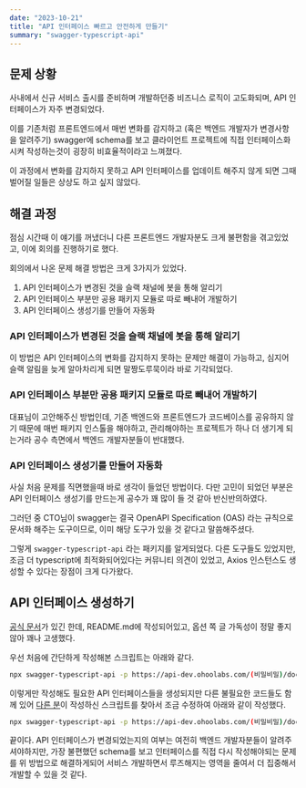 ```yaml
---
date: "2023-10-21"
title: "API 인터페이스 빠르고 안전하게 만들기"
summary: "swagger-typescript-api"
---
```


## 문제 상황

사내에서 신규 서비스 출시를 준비하며 개발하던중 비즈니스 로직이 고도화되며, API 인터페이스가 자주 변경되었다.

이를 기존처럼 프론트엔드에서 매번 변화를 감지하고 (혹은 백엔드 개발자가 변경사항을 알려주기) swagger에 schema를 보고 클라이언트 프로젝트에 직접 인터페이스화 시켜 작성하는것이 굉장히 비효율적이라고 느껴졌다.

이 과정에서 변화를 감지하지 못하고 API 인터페이스를 업데이트 해주지 않게 되면 그때 벌어질 일들은 상상도 하고 싶지 않았다.

## 해결 과정

점심 시간때 이 얘기를 꺼냈더니 다른 프론트엔드 개발자분도 크게 불편함을 겪고있었고, 이에 회의를 진행하기로 했다.

회의에서 나온 문제 해결 방법은 크게 3가지가 있었다.

1. API 인터페이스가 변경된 것을 슬랙 채널에 봇을 통해 알리기
2. API 인터페이스 부분만 공용 패키지 모듈로 따로 빼내어 개발하기
3. API 인터페이스 생성기를 만들어 자동화

### API 인터페이스가 변경된 것을 슬랙 채널에 봇을 통해 알리기

이 방법은 API 인터페이스의 변화를 감지하지 못하는 문제만 해결이 가능하고, 심지어 슬랙 알림을 늦게 알아차리게 되면 말짱도루묵이라 바로 기각되었다.

### API 인터페이스 부분만 공용 패키지 모듈로 따로 빼내어 개발하기

대표님이 고안해주신 방법인데, 기존 백엔드와 프론트엔드가 코드베이스를 공유하지 않기 때문에 매번 패키지 인스톨을 해야하고, 관리해야하는 프로젝트가 하나 더 생기게 되는거라 공수 측면에서 백엔드 개발자분들이 반대했다.

### API 인터페이스 생성기를 만들어 자동화

사실 처음 문제를 직면했을때 바로 생각이 들었던 방법이다. 다만 고민이 되었던 부분은 API 인터페이스 생성기를 만드는게 공수가 꽤 많이 들 것 같아 반신반의하였다.

그러던 중 CTO님이 swagger는 결국 OpenAPI Specification (OAS) 라는 규칙으로 문서화 해주는 도구이므로, 이미 해당 도구가 있을 것 같다고 말씀해주셨다.

그렇게 `swagger-typescript-api` 라는 패키지를 알게되었다. 다른 도구들도 있었지만, 조금 더 typescript에 최적화되어있다는 커뮤니티 의견이 있었고, Axios 인스턴스도 생성할 수 있다는 장점이 크게 다가왔다.

## API 인터페이스 생성하기

[공식 문서](https://github.com/acacode/swagger-typescript-api/blob/main/README.md)가 있긴 한데, README.md에 작성되어있고, 옵션 쪽 글 가독성이 정말 좋지 않아 꽤나 고생했다.

우선 처음에 간단하게 작성해본 스크립트는 아래와 같다.

```sh
npx swagger-typescript-api -p https://api-dev.ohoolabs.com/(비밀비밀)/docs-json --no-client
```

이렇게만 작성해도 필요한 API 인터페이스들을 생성되지만 다른 불필요한 코드들도 함께 있어 [다른 분](https://velog.io/@ktw3577/Swagger-%ED%83%80%EC%9E%85-%EC%9E%90%EB%8F%99-%EC%83%9D%EC%84%B1%EA%B8%B0-%EC%A0%81%EC%9A%A9%EA%B8%B0feat.-swagger-typescript-api)이 작성하신 스크립트를 찾아서 조금 수정하여 아래와 같이 작성했다.

```sh
npx swagger-typescript-api -p https://api-dev.ohoolabs.com/(비밀비밀)/docs-json -r -o ./types/api.ts --modular -d --extract-request-body --extract-response-body --extract-response-error --no-client
```

끝이다. API 인터페이스가 변경되었는지의 여부는 여전히 백엔드 개발자분들이 알려주셔야하지만, 가장 불편했던 schema를 보고 인터페이스를 직접 다시 작성해야되는 문제를 위 방법으로 해결하게되어 서비스 개발하면서 루즈해지는 영역을 줄여서 더 집중해서 개발할 수 있을 것 같다.

